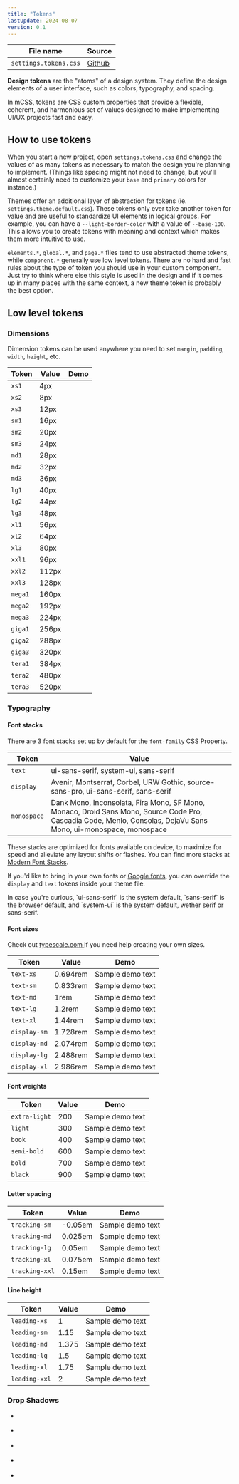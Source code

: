 ```yaml
---
title: "Tokens"
lastUpdate: 2024-08-07
version: 0.1
---
```



<section class="prose">

| File name             | Source        |
| --------------------- | ------------- |
| `settings.tokens.css` | [Github][src] |

[src]: https://github.com/minimaldesign/mCSS/blob/main/src/styles/settings.tokens.css

**Design tokens** are the "atoms" of a design system. They define the design elements of a user interface, such as colors, typography, and spacing.

In mCSS, tokens are CSS custom properties that provide a flexible, coherent, and harmonious set of values designed to make implementing UI/UX projects fast and easy.

## How to use tokens

When you start a new project, open `settings.tokens.css` and change the values of as many tokens as necessary to match the design you're planning to implement. (Things like spacing might not need to change, but you'll almost certainly need to customize your `base` and `primary` colors for instance.)

Themes offer an additional layer of abstraction for tokens (ie. `settings.theme.default.css`). These tokens only ever take another token for value and are useful to standardize UI elements in logical groups. For example, you can have a `--light-border-color` with a value of `--base-100`. This allows you to create tokens with meaning and context which makes them more intuitive to use.

`elements.*`, `global.*`, and `page.*` files tend to use abstracted theme tokens, while `component.*` generally use low level tokens. There are no hard and fast rules about the type of token you should use in your custom component. Just try to think where else this style is used in the design and if it comes up in many places with the same context, a new theme token is probably the best option.

## Low level tokens

### Dimensions

Dimension tokens can be used anywhere you need to set `margin`, `padding`, `width`, `height`, etc.

| Token   | Value | Demo                                       |
| ------- | ----- | ------------------------------------------ |
| `xs1`   | 4px   | <div class="docs_widthDemo w-xs1"></div>   |
| `xs2`   | 8px   | <div class="docs_widthDemo w-xs2"></div>   |
| `xs3`   | 12px  | <div class="docs_widthDemo w-xs3"></div>   |
| `sm1`   | 16px  | <div class="docs_widthDemo w-sm1"></div>   |
| `sm2`   | 20px  | <div class="docs_widthDemo w-sm2"></div>   |
| `sm3`   | 24px  | <div class="docs_widthDemo w-sm3"></div>   |
| `md1`   | 28px  | <div class="docs_widthDemo w-md1"></div>   |
| `md2`   | 32px  | <div class="docs_widthDemo w-md2"></div>   |
| `md3`   | 36px  | <div class="docs_widthDemo w-md3"></div>   |
| `lg1`   | 40px  | <div class="docs_widthDemo w-lg1"></div>   |
| `lg2`   | 44px  | <div class="docs_widthDemo w-lg2"></div>   |
| `lg3`   | 48px  | <div class="docs_widthDemo w-lg3"></div>   |
| `xl1`   | 56px  | <div class="docs_widthDemo w-xl1"></div>   |
| `xl2`   | 64px  | <div class="docs_widthDemo w-xl2"></div>   |
| `xl3`   | 80px  | <div class="docs_widthDemo w-xl3"></div>   |
| `xxl1`  | 96px  | <div class="docs_widthDemo w-xxl1"></div>  |
| `xxl2`  | 112px | <div class="docs_widthDemo w-xxl2"></div>  |
| `xxl3`  | 128px | <div class="docs_widthDemo w-xxl3"></div>  |
| `mega1` | 160px | <div class="docs_widthDemo w-mega1"></div> |
| `mega2` | 192px | <div class="docs_widthDemo w-mega2"></div> |
| `mega3` | 224px | <div class="docs_widthDemo w-mega3"></div> |
| `giga1` | 256px | <div class="docs_widthDemo w-giga1"></div> |
| `giga2` | 288px | <div class="docs_widthDemo w-giga2"></div> |
| `giga3` | 320px | <div class="docs_widthDemo w-giga3"></div> |
| `tera1` | 384px | <div class="docs_widthDemo w-tera1"></div> |
| `tera2` | 480px | <div class="docs_widthDemo w-tera2"></div> |
| `tera3` | 520px | <div class="docs_widthDemo w-tera3"></div> |

### Typography

#### Font stacks

There are 3 font stacks set up by default for the `font-family` CSS Property.

| Token       | Value                                                                                                                                                           |
| ----------- | --------------------------------------------------------------------------------------------------------------------------------------------------------------- |
| `text`      | ui-sans-serif, system-ui, sans-serif                                                                                                                            |
| `display`   | Avenir, Montserrat, Corbel, URW Gothic, source-sans-pro, ui-sans-serif, sans-serif                                                                              |
| `monospace` | Dank Mono, Inconsolata, Fira Mono, SF Mono, Monaco, Droid Sans Mono, Source Code Pro, Cascadia Code, Menlo, Consolas, DejaVu Sans Mono, ui-monospace, monospace |

These stacks are optimized for fonts available on device, to maximize for speed and alleviate any layout shifts or flashes. You can find more stacks at [Modern Font Stacks](https://modernfontstacks.com).

If you'd like to bring in your own fonts or [Google fonts](https://fonts.google.com), you can override the `display` and `text` tokens inside your theme file.

<Notice type="info" title="Note">
  In case you're curious, `ui-sans-serif` is the system default, `sans-serif` is
  the browser default, and `system-ui` is the system default, wether serif or
  sans-serif.
</Notice>

#### Font sizes

Check out [typescale.com ](https://typescale.com) if you need help creating your own sizes.

| Token        | Value    | Demo                                           |
| ------------ | -------- | ---------------------------------------------- |
| `text-xs`    | 0.694rem | <div class="text-xs">Sample demo text</div>    |
| `text-sm`    | 0.833rem | <div class="text-sm">Sample demo text</div>    |
| `text-md`    | 1rem     | <div class="text-md">Sample demo text</div>    |
| `text-lg`    | 1.2rem   | <div class="text-lg">Sample demo text</div>    |
| `text-xl`    | 1.44rem  | <div class="text-xl">Sample demo text</div>    |
| `display-sm` | 1.728rem | <div class="display-sm">Sample demo text</div> |
| `display-md` | 2.074rem | <div class="display-md">Sample demo text</div> |
| `display-lg` | 2.488rem | <div class="display-lg">Sample demo text</div> |
| `display-xl` | 2.986rem | <div class="display-xl">Sample demo text</div> |

#### Font weights

| Token         | Value | Demo                                            |
| ------------- | ----- | ----------------------------------------------- |
| `extra-light` | 200   | <div class="extra-light">Sample demo text</div> |
| `light`       | 300   | <div class="light">Sample demo text</div>       |
| `book`        | 400   | <div class="book">Sample demo text</div>        |
| `semi-bold`   | 600   | <div class="semi-bold">Sample demo text</div>   |
| `bold`        | 700   | <div class="bold">Sample demo text</div>        |
| `black`       | 900   | <div class="black">Sample demo text</div>       |

#### Letter spacing

| Token          | Value   | Demo                                             |
| -------------- | ------- | ------------------------------------------------ |
| `tracking-sm`  | -0.05em | <div class="tracking-sm">Sample demo text</div>  |
| `tracking-md`  | 0.025em | <div class="tracking-md">Sample demo text</div>  |
| `tracking-lg`  | 0.05em  | <div class="tracking-lg">Sample demo text</div>  |
| `tracking-xl`  | 0.075em | <div class="tracking-xl">Sample demo text</div>  |
| `tracking-xxl` | 0.15em  | <div class="tracking-xxl">Sample demo text</div> |

#### Line height

| Token         | Value | Demo                                                                |
| ------------- | ----- | ------------------------------------------------------------------- |
| `leading-xs`  | 1     | <div class="docs_lineHeightDemo leading-xs">Sample demo text</div>  |
| `leading-sm`  | 1.15  | <div class="docs_lineHeightDemo leading-sm">Sample demo text</div>  |
| `leading-md`  | 1.375 | <div class="docs_lineHeightDemo leading-md">Sample demo text</div>  |
| `leading-lg`  | 1.5   | <div class="docs_lineHeightDemo leading-lg">Sample demo text</div>  |
| `leading-xl`  | 1.75  | <div class="docs_lineHeightDemo leading-xl">Sample demo text</div>  |
| `leading-xxl` | 2     | <div class="docs_lineHeightDemo leading-xxl">Sample demo text</div> |

### Drop Shadows

<ul class="ds">
  <li>
    <div class="shadow-1"></div>
  </li>
  <li>
    <div class="shadow-2"></div>
  </li>
  <li>
    <div class="shadow-3"></div>
  </li>
  <li>
    <div class="shadow-4"></div>
  </li>
  <li>
    <div class="shadow-5"></div>
  </li>
</ul>

</section>
